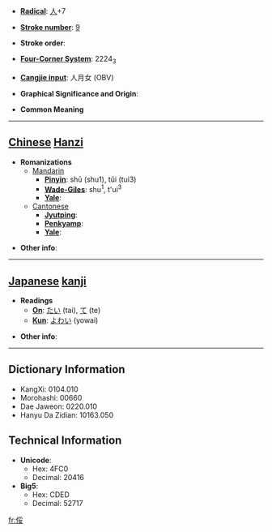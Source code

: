* '''[[Wiktionary:Chinese radical index| Radical]]''': [[Wiktionary:Chinese radical index 人|人]]+7

* '''[[Wiktionary:Chinese total strokes index|Stroke number]]''': [[Wiktionary:Chinese total strokes index 9|9]]

* '''Stroke order''': 

* '''[[Wiktionary:Chinese four corner index|Four-Corner System]]''': 2224<sub>3</sub>

* '''[[Wiktionary:Chinese Cangjie index|Cangjie input]]''': 人月女 (OBV)

* '''Graphical Significance and Origin''': 

* '''Common Meaning'''

----

== [[Chinese]] [[Hanzi]] ==

* '''Romanizations'''
** [[Mandarin]]
*** '''[[Pinyin]]''': shū (shu1), tǔi (tui3)
*** '''[[Wade-Giles]]''': shu<sup>1</sup>, t'ui<sup>3</sup>
*** '''[[Yale]]''': 
**[[Cantonese]]
***'''[[Jyutping]]''':
***'''[[Penkyamp]]''': 
***'''[[Yale]]''': 

* '''Other info''': 

----

== [[Japanese]] [[kanji]] ==

* '''Readings'''
** '''[[On]]''': [[たい]] (tai), [[て]] (te)
** '''[[Kun]]''': [[よわい]] (yowai)

* '''Other info''':  

----

== Dictionary Information ==

* KangXi: 0104.010
* Morohashi: 00660
* Dae Jaweon: 0220.010
* Hanyu Da Zidian: 10163.050

== Technical Information ==

* '''Unicode''':
** Hex: 4FC0
** Decimal: 20416
* '''Big5''':
** Hex: CDED
** Decimal: 52717

[[fr:俀]]